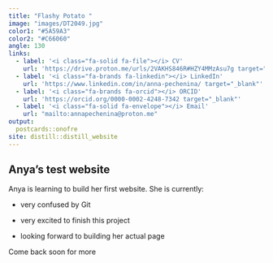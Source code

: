 ```yaml
---
title: "Flashy Potato "
image: "images/DT2049.jpg"
color1: "#5A59A3"
color2: "#C66060"
angle: 130
links:
  - label: '<i class="fa-solid fa-file"></i> CV'
    url: 'https://drive.proton.me/urls/2VAKHS846R#HZY4MMzAsu7g target="_blank"'
  - label: '<i class="fa-brands fa-linkedin"></i> LinkedIn'
    url: 'https://www.linkedin.com/in/anna-pechenina/ target="_blank"'
  - label: '<i class="fa-brands fa-orcid"></i> ORCID'
    url: 'https://orcid.org/0000-0002-4248-7342 target="_blank"'
  - label: '<i class="fa-solid fa-envelope"></i> Email'
    url: "mailto:annapechenina@proton.me"
output:
  postcards::onofre
site: distill::distill_website
---
```


## Anya's test website

Anya is learning to build her first website. She is currently:

-   very confused by Git

-   very excited to finish this project

-   looking forward to building her actual page

Come back soon for more
